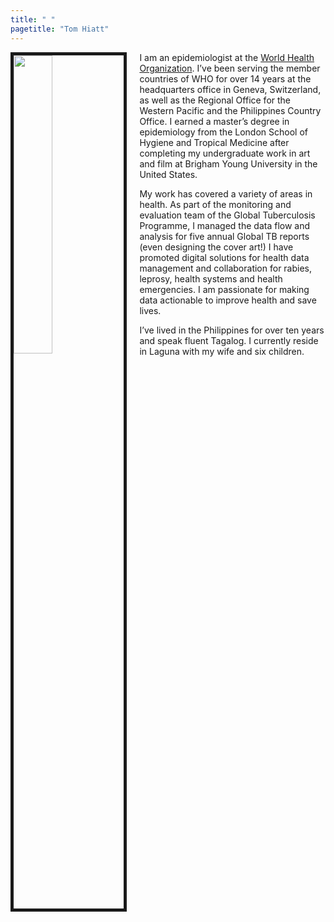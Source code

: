 ```yaml
---
title: " "
pagetitle: "Tom Hiatt"
---
```


<link rel="stylesheet" href="styles.css" type="text/css">
<link rel="stylesheet" href="academicicons/css/academicons.min.css"/>

<img src="images/TomHiatt.jpg" style="width:35%; border:5px solid; margin-right: 20px" align="left">

I am an epidemiologist at the [World Health Organization](https://www.who.int/). I've been serving the member countries of WHO for over 14 years at the headquarters office in Geneva, Switzerland, as well as the Regional Office for the Western Pacific and the Philippines Country Office. I earned a master’s degree in epidemiology from the London School of Hygiene and Tropical Medicine after completing my undergraduate work in art and film at Brigham Young University in the United States.

My work has covered a variety of areas in health. As part of the monitoring and evaluation team of the Global Tuberculosis Programme, I managed the data flow and analysis for five annual Global TB reports (even designing the cover art!) I have promoted digital solutions for health data management and collaboration for rabies, leprosy, health systems and health emergencies. I am passionate for making data actionable to improve health and save lives. 

I've lived in the Philippines for over ten years and speak fluent Tagalog. I currently reside in Laguna with my wife and six children. 
